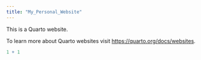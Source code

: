 ```yaml
---
title: "My_Personal_Website"
---
```


This is a Quarto website.

To learn more about Quarto websites visit <https://quarto.org/docs/websites>.

```r
1 + 1
```

